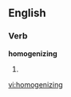 
==English==

===Verb===
'''homogenizing'''

# {{present participle of|[[homogenize]]}}

[[vi:homogenizing]]